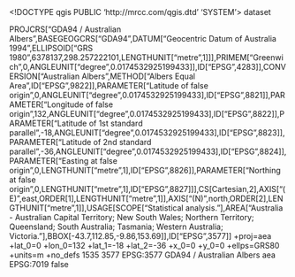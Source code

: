 <!DOCTYPE qgis PUBLIC 'http://mrcc.com/qgis.dtd' 'SYSTEM'>
<qgis version="3.38.0-Grenoble">
  <identifier></identifier>
  <parentidentifier></parentidentifier>
  <language></language>
  <type>dataset</type>
  <title></title>
  <abstract></abstract>
  <links/>
  <dates/>
  <fees></fees>
  <encoding></encoding>
  <crs>
    <spatialrefsys nativeFormat="Wkt">
      <wkt>PROJCRS["GDA94 / Australian Albers",BASEGEOGCRS["GDA94",DATUM["Geocentric Datum of Australia 1994",ELLIPSOID["GRS 1980",6378137,298.257222101,LENGTHUNIT["metre",1]]],PRIMEM["Greenwich",0,ANGLEUNIT["degree",0.0174532925199433]],ID["EPSG",4283]],CONVERSION["Australian Albers",METHOD["Albers Equal Area",ID["EPSG",9822]],PARAMETER["Latitude of false origin",0,ANGLEUNIT["degree",0.0174532925199433],ID["EPSG",8821]],PARAMETER["Longitude of false origin",132,ANGLEUNIT["degree",0.0174532925199433],ID["EPSG",8822]],PARAMETER["Latitude of 1st standard parallel",-18,ANGLEUNIT["degree",0.0174532925199433],ID["EPSG",8823]],PARAMETER["Latitude of 2nd standard parallel",-36,ANGLEUNIT["degree",0.0174532925199433],ID["EPSG",8824]],PARAMETER["Easting at false origin",0,LENGTHUNIT["metre",1],ID["EPSG",8826]],PARAMETER["Northing at false origin",0,LENGTHUNIT["metre",1],ID["EPSG",8827]]],CS[Cartesian,2],AXIS["(E)",east,ORDER[1],LENGTHUNIT["metre",1]],AXIS["(N)",north,ORDER[2],LENGTHUNIT["metre",1]],USAGE[SCOPE["Statistical analysis."],AREA["Australia - Australian Capital Territory; New South Wales; Northern Territory; Queensland; South Australia; Tasmania; Western Australia; Victoria."],BBOX[-43.7,112.85,-9.86,153.69]],ID["EPSG",3577]]</wkt>
      <proj4>+proj=aea +lat_0=0 +lon_0=132 +lat_1=-18 +lat_2=-36 +x_0=0 +y_0=0 +ellps=GRS80 +units=m +no_defs</proj4>
      <srsid>1535</srsid>
      <srid>3577</srid>
      <authid>EPSG:3577</authid>
      <description>GDA94 / Australian Albers</description>
      <projectionacronym>aea</projectionacronym>
      <ellipsoidacronym>EPSG:7019</ellipsoidacronym>
      <geographicflag>false</geographicflag>
    </spatialrefsys>
  </crs>
  <extent/>
</qgis>
